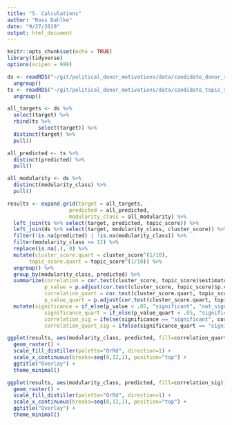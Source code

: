 ```yaml
---
title: "5. Calculations"
author: "Ross Dahlke"
date: "9/27/2019"
output: html_document
---
```


```r
knitr::opts_chunk$set(echo = TRUE)
library(tidyverse)
options(scipen = 999)
```

```r
ds <- readRDS("~/git/political_donor_motivations/data/candidate_donor_scores.RDA") %>% 
  ungroup()
ts <- readRDS("~/git/political_donor_motivations/data/candidate_topic_scores.RDA") %>% 
  ungroup()

all_targets <- ds %>%
  select(target) %>% 
  rbind(ts %>% 
          select(target)) %>% 
  distinct(target) %>% 
  pull()

all_predicted <- ts %>% 
  distinct(predicted) %>% 
  pull()

all_modularity <- ds %>% 
  distinct(modularity_class) %>% 
  pull()

```


```r
results <- expand.grid(target = all_targets,
                    predicted = all_predicted,
                    modularity_class = all_modularity) %>% 
  left_join(ts %>% select(target, predicted, topic_score)) %>% 
  left_join(ds %>% select(target, modularity_class, cluster_score)) %>% 
  filter(!is.na(predicted) | !is.na(modularity_class)) %>% 
  filter(modularity_class <= 12) %>% 
  replace(is.na(.), 0) %>% 
  mutate(cluster_score.quart = cluster_score^(1/10),
       topic_score.quart = topic_score^(1/10)) %>% 
  ungroup() %>% 
  group_by(modularity_class, predicted) %>%
  summarize(correlation = cor.test(cluster_score, topic_score)$estimate,
            p_value = p.adjust(cor.test(cluster_score, topic_score)$p.value, "BH"),
            correlation_quart = cor.test(cluster_score.quart, topic_score.quart)$estimate,
            p_value_quart = p.adjust(cor.test(cluster_score.quart, topic_score.quart)$p.value, "BH")) %>% 
  mutate(significance = if_else(p_value < .05, "significant", "not_significant"),
            significance_quart = if_else(p_value_quart < .05, "significant", "not_significant"),
            correlation_sig = ifelse(significance == "significant", correlation, NA),
            correlation_quart_sig = ifelse(significance_quart == "significant", correlation_quart, NA))

```

```r
ggplot(results, aes(modularity_class, predicted, fill=correlation_quart)) +
  geom_raster() +
  scale_fill_distiller(palette="OrRd", direction=1) +
  scale_x_continuous(breaks=seq(0,12,1), position="top") +
  ggtitle("Overlay") +
  theme_minimal()

```


```r
ggplot(results, aes(modularity_class, predicted, fill=correlation_sig)) +
  geom_raster() +
  scale_fill_distiller(palette="OrRd", direction=1) +
  scale_x_continuous(breaks=seq(0,12,1), position="top") +
  ggtitle("Overlay") +
  theme_minimal()

```

